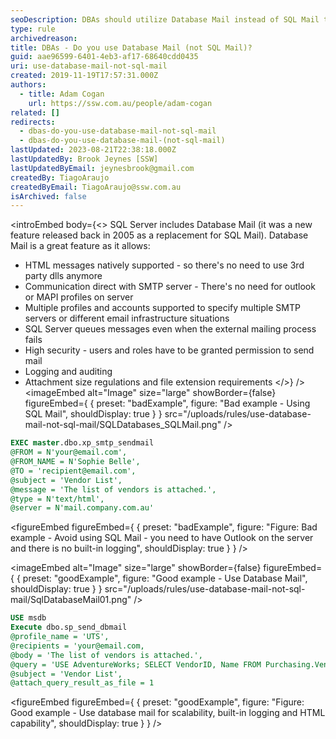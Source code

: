 ```yaml
---
seoDescription: DBAs should utilize Database Mail instead of SQL Mail to send emails from SQL Server due to its enhanced features and improved security.
type: rule
archivedreason:
title: DBAs - Do you use Database Mail (not SQL Mail)?
guid: aae96599-6401-4eb3-af17-68640cdd0435
uri: use-database-mail-not-sql-mail
created: 2019-11-19T17:57:31.000Z
authors:
  - title: Adam Cogan
    url: https://ssw.com.au/people/adam-cogan
related: []
redirects:
  - dbas-do-you-use-database-mail-not-sql-mail
  - dbas-do-you-use-database-mail-(not-sql-mail)
lastUpdated: 2023-08-21T22:38:18.000Z
lastUpdatedBy: Brook Jeynes [SSW]
lastUpdatedByEmail: jeynesbrook@gmail.com
createdBy: TiagoAraujo
createdByEmail: TiagoAraujo@ssw.com.au
isArchived: false
---
```


<introEmbed
  body={<>
SQL Server includes Database Mail (it was a new feature released back in 2005 as a replacement for SQL Mail). Database Mail is a great feature as it allows:

- HTML messages natively supported - so there's no need to use 3rd party dlls anymore
- Communication direct with SMTP server - There's no need for outlook or MAPI profiles on server
- Multiple profiles and accounts supported to specify multiple SMTP servers or different email infrastructure situations
- SQL Server queues messages even when the external mailing process fails
- High security - users and roles have to be granted permission to send mail
- Logging and auditing
- Attachment size regulations and file extension requirements
  </>}
/>
<imageEmbed
  alt="Image"
  size="large"
  showBorder={false}
  figureEmbed={ {
    preset: "badExample",
    figure: "Bad example - Using SQL Mail",
    shouldDisplay: true
  } }
  src="/uploads/rules/use-database-mail-not-sql-mail/SQLDatabases_SQLMail.png"
/>

```sql
EXEC master.dbo.xp_smtp_sendmail
@FROM = N'your@email.com',
@FROM_NAME = N'Sophie Belle',
@TO = 'recipient@email.com',
@subject = 'Vendor List',
@message = 'The list of vendors is attached.',
@type = N'text/html',
@server = N'mail.company.com.au'
```
<figureEmbed figureEmbed={ {
  preset: "badExample",
  figure: "Figure: Bad example - Avoid using SQL Mail - you need to have Outlook on the server and there is no built-in logging",
  shouldDisplay: true
} } />

<imageEmbed
  alt="Image"
  size="large"
  showBorder={false}
  figureEmbed={ {
    preset: "goodExample",
    figure: "Good example -  Use Database Mail",
    shouldDisplay: true
  } }
  src="/uploads/rules/use-database-mail-not-sql-mail/SqlDatabaseMail01.png"
/>

```sql
USE msdb
Execute dbo.sp_send_dbmail
@profile_name = 'UTS',
@recipients = 'your@email.com,
@body = 'The list of vendors is attached.',
@query = 'USE AdventureWorks; SELECT VendorID, Name FROM Purchasing.Vendor',
@subject = 'Vendor List',
@attach_query_result_as_file = 1
```
<figureEmbed figureEmbed={ {
  preset: "goodExample",
  figure: "Figure: Good example - Use database mail for scalability, built-in logging and HTML capability",
  shouldDisplay: true
} } />
